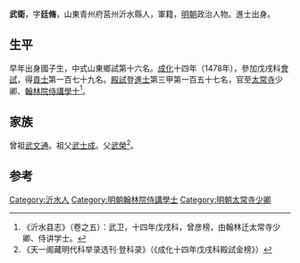 {{Otheruses|other=名为武卫的其他人物|武卫}}

'''武衛'''，字'''廷脩'''，山東青州府莒州沂水縣人，軍籍，[[明朝|明朝]]政治人物。進士出身。

==生平==
早年出身國子生，中式山東鄉試第十六名。[[成化|成化]]十四年（1478年），參加戊戌科[[會試|會試]]，得[[貢士|貢士]]第一百七十九名。[[殿試|殿試]]登[[進士|進士]]第三甲第一百五十七名，官至[[太常寺|太常寺]]少卿、[[翰林院|翰林院]][[侍講學士|侍講學士]]<ref>《沂水县志》（卷之五）：武卫，十四年戊戌科，曾彦榜，由翰林迁太常寺少卿、侍讲学士。</ref>。

==家族==
曾祖[[武文通|武文通]]。祖父[[武士成|武士成]]。父[[武榮|武榮]]<ref>《天一阁藏明代科举录选刊·登科录》（《成化十四年戊戌科殿試金榜》）</ref>。

==参考==
{{reflist}}

{{成化十四年戊戌科殿試金榜}}

{{Authority control}}

{{DEFAULTSORT:Wu武}}
[[Category:沂水人|Category:沂水人]]
[[Category:明朝翰林院侍講學士|Category:明朝翰林院侍講學士]]
[[Category:明朝太常寺少卿|Category:明朝太常寺少卿]]
